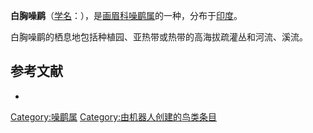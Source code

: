 {{Speciesbox
| name = 白胸噪鹛
| image = Grey-breasted Laughingthrush (Garrulax jerdoni).jpg
| status = NT
| status_system = IUCN3.1
| status_ref =<ref name=IUCN>{{IUCN|id=160032500|version=2011.2|assessors=[[BirdLife_International|BirdLife International]]|year=2010|title=Strophocincla fairbanki|downloaded=21 May 2012}}</ref>
| genus = Garrulax
| species = jerdoni
| authority = {{link-en|爱德华·布莱思|Edward Blyth|Blyth}}, 1851
| range_map = 
}}

'''白胸噪鹛'''（[[学名|学名]]：{{lang|la|''Garrulax jerdoni''}}），是[[画眉科|画眉科]][[噪鹛属|噪鹛属]]的一种，分布于[[印度|印度]]。

白胸噪鹛的栖息地包括种植园、亚热带或热带的高海拔疏灌丛和河流、溪流。

== 参考文献 ==
{{commons category|Garrulax jerdoni}}
*{{cite web|url=http://www.birdlife.org/datazone/speciesfactsheet.php?id=7813&m=0|title=Garrulax jerdoni|publisher=[[国际鸟盟|BirdLife.org]]|accessdate=2011-06-27|archive-date=2016-03-05|archive-url=https://web.archive.org/web/20160305002350/http://www.birdlife.org/datazone/speciesfactsheet.php?id=7813&m=0|dead-url=no}}
{{Taxonbar|from=Q25698376}}

[[Category:噪鹛属|Category:噪鹛属]]
[[Category:由机器人创建的鸟类条目|Category:由机器人创建的鸟类条目]]